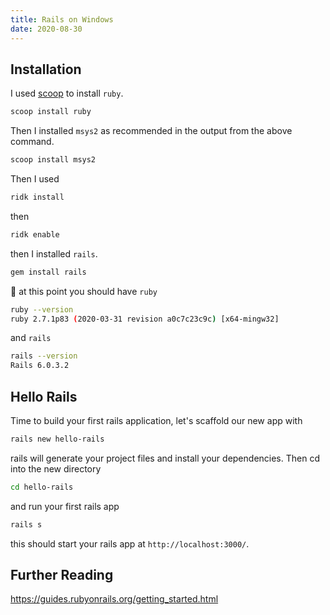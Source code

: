 ```yaml
---
title: Rails on Windows
date: 2020-08-30
---
```


## Installation

I used [scoop](https://scoop.sh/) to install `ruby`.

```bash
scoop install ruby
```

Then I installed `msys2` as recommended in the output from the above command.

```bash
scoop install msys2
```

Then I used

```bash
ridk install
```

then

```bash
ridk enable
```

then I installed `rails`.

```bash
gem install rails
```

🎉 at this point you should have `ruby`

```bash
ruby --version
ruby 2.7.1p83 (2020-03-31 revision a0c7c23c9c) [x64-mingw32]
```

and `rails`

```bash
rails --version
Rails 6.0.3.2
```

## Hello Rails

Time to build your first rails application, let's scaffold our new app with

```bash
rails new hello-rails
```

rails will generate your project files and install your dependencies. Then cd into the new directory

```bash
cd hello-rails
```

and run your first rails app

```bash
rails s
```

this should start your rails app at `http://localhost:3000/`.

## Further Reading

https://guides.rubyonrails.org/getting_started.html
